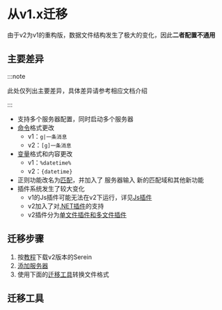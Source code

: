 # 从v1.x迁移

由于v2为v1的重构版，数据文件结构发生了极大的变化，因此**二者配置不通用**

## 主要差异

:::note

此处仅列出主要差异，具体差异请参考相应文档介绍

:::

- 支持多个服务器配置，同时启动多个服务器
- [命令](../../guidance/command)格式更改
  - v1：`g|一条消息` 
  - v2：`[g]一条消息`
- [变量](../../guidance/variables)格式和内容更改
  - v1：`%datetime%`
  - v2：`{datetime}`
- 正则功能改名为[匹配](../../guidance/match)，并加入了 服务器输入 新的匹配域和其他新功能
- 插件系统发生了较大变化
  - v1的Js插件可能无法在v2下运行，详见[Js插件](../../development/plugins/js)
  - v2加入了对[.NET插件](../../development/plugins/net)的支持
  - v2插件分为[单文件插件和多文件插件](../../development/plugins/tree)

## 迁移步骤

1. 按[教程](../rookie/get_started)下载v2版本的Serein
2. [添加服务器](../rookie/add_server)
3. 使用下面的[迁移工具](#迁移工具)转换文件格式

## 迁移工具


<DocCardList />
